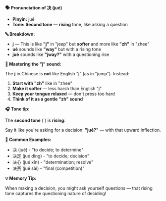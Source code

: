 **🗣️ Pronunciation of 决 (jué)**

- **Pinyin:** jué
- **Tone: Second tone** — **rising** tone, like asking a question

**🔤 Breakdown:**

- **j** — This is like **"j"** in "jeep" but **softer** and more like **"zh"** in "zhee"
- **ué** sounds like **"way"** but with a rising tone
- **jué** sounds like **"jway?"** with a questioning rise

**🎯 Mastering the "j" sound:**

The **j** in Chinese is **not** like English "j" (as in "jump"). Instead:

1. **Start with "zh"** like in "zhee"
2. **Make it softer** — less harsh than English "j"
3. **Keep your tongue relaxed** — don't press too hard
4. **Think of it as a gentle "zh" sound**

**🎧 Tone tip:**

The **second tone** (´) is **rising**:

Say it like you're asking for a decision: **"jué?"** — with that upward inflection.

**📝 Common Examples:**

- 决 (jué) - "to decide; to determine"
- 决定 (jué dìng) - "to decide; decision"
- 决心 (jué xīn) - "determination; resolve"
- 决赛 (jué sài) - "final (competition)"

**💡 Memory Tip:**

When making a decision, you might ask yourself questions — that rising tone captures the questioning
nature of deciding!
